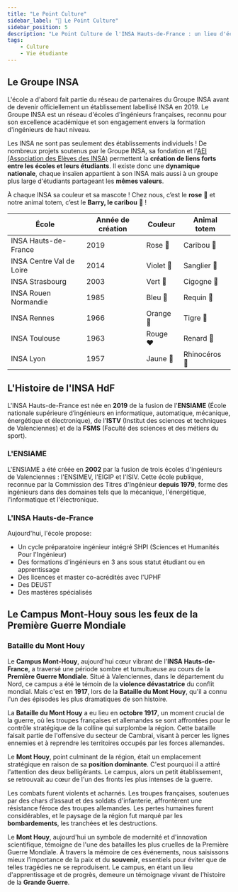 ```yaml
---
title: "Le Point Culture"
sidebar_label: "🧠 Le Point Culture"
sidebar_position: 5
description: "Le Point Culture de l'INSA Hauts-de-France : un lieu d'échange et de découverte culturelle pour les étudiants."
tags:
    - Culture
    - Vie étudiante
---
```


## Le Groupe INSA

L'école a d'abord fait partie du réseau de partenaires du Groupe INSA avant de devenir officiellement un établissement labellisé INSA en 2019. Le Groupe INSA est un réseau d'écoles d'ingénieurs françaises, reconnu pour son excellence académique et son engagement envers la formation d'ingénieurs de haut niveau.

Les INSA ne sont pas seulement des établissements individuels ! De nombreux projets soutenus par le Groupe INSA, sa fondation et l'[AEI (Association des Elèves des INSA)](https://www.instagram.com/aei.insa) permettent la **création de liens forts entre les écoles et leurs étudiants**. Il existe donc une **dynamique nationale**, chaque insaïen appartient à son INSA mais aussi à un groupe plus large d'étudiants partageant les **mêmes valeurs**.

À chaque INSA sa couleur et sa mascote ! Chez nous, c’est le **rose** 🩷 et notre animal totem, c’est le **Barry, le caribou** 🫎 !

| École                    | Année de création | Couleur   | Animal totem  |
| ------------------------ | ----------------- | --------- | ------------- |
| INSA Hauts-de-France     | 2019              | Rose 🩷    | Caribou 🫎     |
| INSA Centre Val de Loire | 2014              | Violet 💜 | Sanglier 🐗   |
| INSA Strasbourg          | 2003              | Vert 💚   | Cigogne 🪿     |
| INSA Rouen Normandie     | 1985              | Bleu 💙   | Requin 🦈     |
| INSA Rennes              | 1966              | Orange 🧡 | Tigre 🐯      |
| INSA Toulouse            | 1963              | Rouge ❤️  | Renard 🦊     |
| INSA Lyon                | 1957              | Jaune 💛  | Rhinocéros 🦏 |

## L'Histoire de l'INSA HdF

L'INSA Hauts-de-France est née en **2019** de la fusion de l'**ENSIAME** (École nationale supérieure d’ingénieurs en informatique, automatique, mécanique, énergétique et électronique), de l'**ISTV** (Institut des sciences et techniques de Valenciennes) et de la **FSMS** (Faculté des sciences et des métiers du sport).

### L'ENSIAME

L'ENSIAME a été créée en **2002** par la fusion de trois écoles d'ingénieurs de Valenciennes : l'ENSIMEV, l'EIGIP et l'ISIV. Cette école publique, reconnue par la Commission des Titres d'Ingénieur **depuis 1979**, forme des ingénieurs dans des domaines tels que la mécanique, l'énergétique, l'informatique et l'électronique.

### L'INSA Hauts-de-France

Aujourd'hui, l'école propose:

- Un cycle préparatoire ingénieur intégré SHPI (Sciences et Humanités Pour l'Ingénieur)
- Des formations d'ingénieurs en 3 ans sous statut étudiant ou en apprentissage
- Des licences et master co-acrédités avec l'UPHF
- Des DEUST
- Des mastères spécialisés

## Le Campus Mont-Houy sous les feux de la Première Guerre Mondiale

### Bataille du Mont Houy

Le **Campus Mont-Houy**, aujourd'hui cœur vibrant de l'**INSA Hauts-de-France**, a traversé une période sombre et tumultueuse au cours de la **Première Guerre Mondiale**. Situé à Valenciennes, dans le département du Nord, ce campus a été le témoin de la **violence dévastatrice** du conflit mondial. Mais c'est en **1917**, lors de la **Bataille du Mont Houy**, qu'il a connu l'un des épisodes les plus dramatiques de son histoire.

La **Bataille du Mont Houy** a eu lieu en **octobre 1917**, un moment crucial de la guerre, où les troupes françaises et allemandes se sont affrontées pour le contrôle stratégique de la colline qui surplombe la région. Cette bataille faisait partie de l'offensive du secteur de Cambrai, visant à percer les lignes ennemies et à reprendre les territoires occupés par les forces allemandes.

Le **Mont Houy**, point culminant de la région, était un emplacement stratégique en raison de sa **position dominante**. C'est pourquoi il a attiré l'attention des deux belligérants. Le campus, alors un petit établissement, se retrouvait au cœur de l'un des fronts les plus intenses de la guerre.

Les combats furent violents et acharnés. Les troupes françaises, soutenues par des chars d’assaut et des soldats d'infanterie, affrontèrent une résistance féroce des troupes allemandes. Les pertes humaines furent considérables, et le paysage de la région fut marqué par les **bombardements**, les tranchées et les destructions.

Le **Mont Houy**, aujourd'hui un symbole de modernité et d'innovation scientifique, témoigne de l'une des batailles les plus cruelles de la Première Guerre Mondiale. À travers la mémoire de ces événements, nous saisissons mieux l'importance de la paix et du **souvenir**, essentiels pour éviter que de telles tragédies ne se reproduisent. Le campus, en étant un lieu d'apprentissage et de progrès, demeure un témoignage vivant de l’histoire de la **Grande Guerre**.
